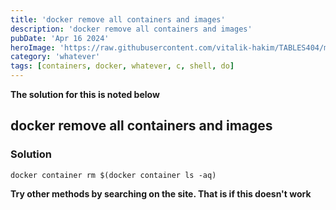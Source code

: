 ```yaml
---
title: 'docker remove all containers and images'
description: 'docker remove all containers and images'
pubDate: 'Apr 16 2024'
heroImage: 'https://raw.githubusercontent.com/vitalik-hakim/TABLES404/main/error_b/misc.png'
category: 'whatever'
tags: [containers, docker, whatever, c, shell, do]
---
```


**The solution for this is noted below**

## docker remove all containers and images

### Solution

```whatever
docker container rm $(docker container ls -aq)
```

**Try other methods by searching on the site. That is if this doesn't work**
